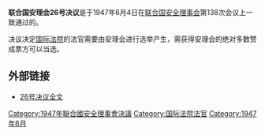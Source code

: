 {{Infobox UN resolution
|number = 26
|organ = SC
|date = 6月4日
|year = 1947年
|meeting = 138
|code = S/368
|document = 
|for = 11
|abstention = 0
|against = 0
|subject = 安全理事会程序事项
|result = 通过 
|image = 
|caption = 
}}
'''联合国安理会26号决议'''是于1947年6月4日在[[联合国安全理事会|联合国安全理事会]]第138次会议上一致通过的。

决议决定[[国际法院|国际法院]]的法官需要由安理会进行选举产生，需获得安理会的绝对多数赞成票方可以当选。

==外部链接==
*[http://daccessdds.un.org/doc/RESOLUTION/GEN/NR0/042/44/IMG/NR004244.pdf?OpenElement 26号决议全文]{{dead link|date=2018年4月 |bot=InternetArchiveBot |fix-attempted=yes }}

{{UN-stub}}
{{UNSCR 1947}}

[[Category:1947年聯合國安全理事會決議|Category:1947年聯合國安全理事會決議]]
[[Category:国际法院法官|Category:国际法院法官]]
[[Category:1947年6月|Category:1947年6月]]